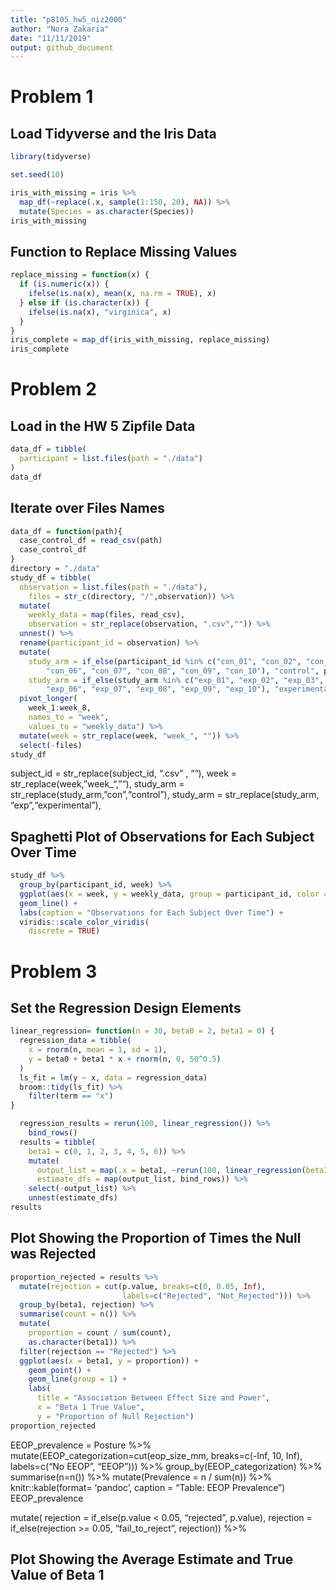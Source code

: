 ```yaml
---
title: "p8105_hw5_niz2000"
author: "Nora Zakaria"
date: "11/11/2019"
output: github_document
---
```


# Problem 1

## Load Tidyverse and the Iris Data
```r
library(tidyverse)

set.seed(10)

iris_with_missing = iris %>% 
  map_df(~replace(.x, sample(1:150, 20), NA)) %>%
  mutate(Species = as.character(Species))
iris_with_missing
```


## Function to Replace Missing Values
```r
replace_missing = function(x) {
  if (is.numeric(x)) {
    ifelse(is.na(x), mean(x, na.rm = TRUE), x)
  } else if (is.character(x)) {
    ifelse(is.na(x), "virginica", x)
  }
}
iris_complete = map_df(iris_with_missing, replace_missing)
iris_complete
```


# Problem 2

## Load in the HW 5 Zipfile Data
```r
data_df = tibble(
  participant = list.files(path = "./data")
)
data_df
```


## Iterate over Files Names
```r
data_df = function(path){
  case_control_df = read_csv(path)
  case_control_df 
}
directory = "./data"
study_df = tibble(
  observation = list.files(path = "./data"),
    files = str_c(directory, "/",observation)) %>%
  mutate(
    weekly_data = map(files, read_csv),
    observation = str_replace(observation, ".csv","")) %>%
  unnest() %>%
  rename(participant_id = observation) %>%
  mutate(
    study_arm = if_else(participant_id %in% c("con_01", "con_02", "con_03", "con_04", "con_05",
        "con_06", "con_07", "con_08", "con_09", "con_10"), "control", participant_id),
    study_arm = if_else(study_arm %in% c("exp_01", "exp_02", "exp_03", "exp_04", "exp_05",
        "exp_06", "exp_07", "exp_08", "exp_09", "exp_10"), "experimental", study_arm)) %>%
  pivot_longer(
    week_1:week_8,
    names_to = "week",
    values_to = "weekly_data") %>%
  mutate(week = str_replace(week, "week_", "")) %>%
  select(-files)
study_df
```
 
 subject_id = str_replace(subject_id, ".csv" , ""),
 week = str_replace(week, "week_", ""),
 study_arm = str_replace(study_arm, "con","control"),
 study_arm = str_replace(study_arm, "exp","experimental"),
    
## Spaghetti Plot of Observations for Each Subject Over Time
```r
study_df %>% 
  group_by(participant_id, week) %>% 
  ggplot(aes(x = week, y = weekly_data, group = participant_id, color = study_arm)) +
  geom_line() +
  labs(caption = "Observations for Each Subject Over Time") + 
  viridis::scale_color_viridis(
    discrete = TRUE)
```


# Problem 3

## Set the Regression Design Elements
```r
linear_regression= function(n = 30, beta0 = 2, beta1 = 0) {
  regression_data = tibble(
    x = rnorm(n, mean = 1, sd = 1),
    y = beta0 + beta1 * x + rnorm(n, 0, 50^0.5)
  )
  ls_fit = lm(y ~ x, data = regression_data) 
  broom::tidy(ls_fit) %>%
    filter(term == "x")
}

  regression_results = rerun(100, linear_regression()) %>%
    bind_rows()
  results = tibble(
    beta1 = c(0, 1, 2, 3, 4, 5, 6)) %>%
    mutate(
      output_list = map(.x = beta1, ~rerun(100, linear_regression(beta1 = .x))),
      estimate_dfs = map(output_list, bind_rows)) %>%
    select(-output_list) %>%
    unnest(estimate_dfs)
results
```


## Plot Showing the Proportion of Times the Null was Rejected

```r
proportion_rejected = results %>%
  mutate(rejection = cut(p.value, breaks=c(0, 0.05, Inf), 
                         labels=c("Rejected", "Not_Rejected"))) %>%
  group_by(beta1, rejection) %>%
  summarise(count = n()) %>%
  mutate(
    proportion = count / sum(count),
    as.character(beta1)) %>%
  filter(rejection == "Rejected") %>%
  ggplot(aes(x = beta1, y = proportion)) + 
    geom_point() + 
    geom_line(group = 1) +
    labs(
      title = "Association Between Effect Size and Power",
      x = "Beta 1 True Value",
      y = "Proportion of Null Rejection")
proportion_rejected
```
 
 EEOP_prevalence = Posture %>%
  mutate(EEOP_categorization=cut(eop_size_mm, breaks=c(-Inf, 10, Inf), labels=c("No EEOP", "EEOP"))) %>%
  group_by(EEOP_categorization) %>%
  summarise(n=n()) %>%
  mutate(Prevalence = n / sum(n)) %>%
  knitr::kable(format= 'pandoc', caption = "Table: EEOP Prevalence")
EEOP_prevalence
 
  mutate(
    rejection = if_else(p.value < 0.05, "rejected", p.value),
    rejection = if_else(rejection >= 0.05, "fail_to_reject", rejection)) %>%

## Plot Showing the Average Estimate and True Value of Beta 1
```r

```

